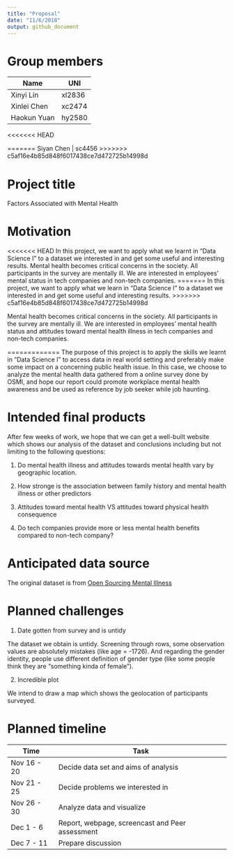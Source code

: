 ```yaml
---
title: "Proposal"
date: "11/6/2018"
output: github_document
---
```


# Group members

Name          | UNI
------------- | --------
Xinyi Lin     | xl2836
Xinlei Chen   | xc2474
Haokun Yuan   | hy2580
<<<<<<< HEAD


=======
Siyan Chen    | sc4456
>>>>>>> c5af16e4b85d848f6017438ce7d472725b14998d

# Project title

Factors Associated with Mental Health

# Motivation

<<<<<<< HEAD
In this project, we want to apply what we learnt in "Data Science I" to a dataset we interested in and get some useful and interesting results.
Mental health becomes critical concerns in the society. All participants in the survey are mentally ill. We are interested in employees’ mental status in tech companies and non-tech companies. 
=======
In this project, we want to apply what we learn in "Data Science I" to a dataset we interested in and get some useful and interesting results.
>>>>>>> c5af16e4b85d848f6017438ce7d472725b14998d

Mental health becomes critical concerns in the society. All participants in the survey are mentally ill. We are interested in employees’ mental health status and attitudes toward mental health illness in tech companies and non-tech companies. 

=============
The purpose of this project is to apply the skills we learnt in “Data Science I” to access data in real world setting and preferably make some impact on a concerning public health issue. In this case, we choose to analyze the mental health data gathered from a online survey done by OSMI, and hope our report could promote workplace mental health awareness and be used as reference by job seeker while job haunting.

# Intended final products

After few weeks of work, we hope that we can get a well-built website which shows our analysis of the dataset and conclusions including but not limiting to the following questions:

1. Do mental health illness and attitudes towards mental health vary by geographic location.

2. How stronge is the association between family history and mental health illness or other predictors

3. Attitudes toward mental health VS attitudes toward physical health consequence

4. Do tech companies provide more or less mental health benefits compared to non-tech company?

# Anticipated data source

The original dataset is from [Open Sourcing Mental Illness](https://osmihelp.org/research/)

# Planned challenges

1. Date gotten from survey and is untidy

The dataset we obtain is untidy. Screening through rows, some observation values are absolutely mistakes (like age = -1726). And regarding the gender identity, people use different definition of gender type (like some people think they are "something kinda of female").  

2. Incredible plot

We intend to draw a map which shows the geolocation of participants surveyed. 

# Planned timeline

Time          | Task
------------- | -----------------------------------------------
Nov 16 - 20   | Decide data set and aims of analysis
Nov 21 - 25   | Decide problems we interested in
Nov 26 - 30   | Analyze data and visualize
Dec 1 - 6     | Report, webpage, screencast and Peer assessment
Dec 7 - 11    | Prepare discussion
